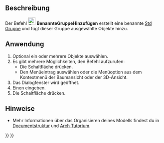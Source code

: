 <languages/>

{{Docnav/de
|[[Draft_LayerManager/de|EbenenManager]]
|[[Draft_SelectGroup/de|GruppeAuswählen]]
|[[Draft_Workbench/de|Draft]]
|IconL=Draft_LayerManager.svg
|IconR=Draft_SelectGroup.svg
|IconC=Workbench_Draft.svg
}}

{{GuiCommand/de
|Name=Draft AddNamedGroup
|Name/de=Draft BenannteGruppeHinzufügen
|MenuLocation=Dienstprogramme → Neue benannte Gruppe
|Workbenches=[[Draft_Workbench/de|Draft]]
|Shortcut=
|Version=0.20
|SeeAlso=[[Std_Group/de|Std Gruppe]], [[Draft_AddToGroup/de|Draft ZurGruppeHinzufügen]], [[Draft_AutoGroup/de|Draft AutoGruppe]]
}}

<span id="Description"></span>
==Beschreibung==

Der Befehl [[Image:Draft_AddNamedGroup.svg|24px]] '''BenannteGruppeHinzufügen''' erstellt eine benannte [[Std_Group/de|Std Gruppe]] und fügt dieser Gruppe ausgewählte Objekte hinzu.

<span id="Usage"></span>
==Anwendung==

# Optional ein oder mehrere Objekte auswählen.
# Es gibt mehrere Möglichkeiten, den Befehl aufzurufen:
#* Die Schaltfläche {{Button|[[Image:Draft_AddNamedGroup.svg|16px]] [[Draft_AddNamedGroup/de|Neue benannte Gruppe]]}} drücken.
#* Den Menüeintrag {{MenuCommand|Dienstprogramme → [[Image:Draft_AddNamedGroup.svg|16px]] Neue benannte Gruppe}} auswählen oder die Menüoption aus dem Kontextmenü der Baumansicht oder der 3D-Ansicht.
# Das Dialogfenster {{MenuCommand|Neue Gruppe erstellen}} wird geöffnet. {{Version/de|1.1}}
# Einen {{MenuCommand|Gruppennamen}} eingeben.
# Die Schaltfläche {{Button|OK}} drücken.

<span id="Notes"></span>
==Hinweise==

* Mehr Informationen über das Organisieren deines Modells findest du in [[Document_structure/de|Documentstruktur]] und [[Arch_tutorial/de#Organizing_your_model|Arch Tutorium]].


{{Docnav/de
|[[Draft_LayerManager/de|EbenenManager]]
|[[Draft_SelectGroup/de|GruppeAuswählen]]
|[[Draft_Workbench/de|Draft]]
|IconL=Draft_LayerManager.svg
|IconR=Draft_SelectGroup.svg
|IconC=Workbench_Draft.svg
}}

{{Draft Tools navi{{#translation:}}}}
{{Userdocnavi{{#translation:}}}}
